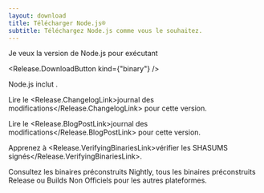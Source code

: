 ```yaml
---
layout: download
title: Télécharger Node.js®
subtitle: Téléchargez Node.js comme vous le souhaitez.
---
```


<section>
Je veux la version <Release.VersionDropdown /> de Node.js pour <Release.OperatingSystemDropdown /> exécutant <Release.BitnessDropdown />

<Release.DownloadButton kind={"binary"} />
</section>

<section>
Node.js inclut <Release.NpmLink />.

Lire le <Release.ChangelogLink>journal des modifications</Release.ChangelogLink> pour cette version.

Lire le <Release.BlogPostLink>journal des modifications</Release.BlogPostLink> pour cette version.

Apprenez à <Release.VerifyingBinariesLink>vérifier les SHASUMS signés</Release.VerifyingBinariesLink>.

Consultez les binaires préconstruits <LinkWithArrow href="https://nodejs.org/download/nightly/">Nightly</LinkWithArrow>, tous les binaires préconstruits <LinkWithArrow href="https://nodejs.org/download/release/">Release</LinkWithArrow> ou <LinkWithArrow href="https://unofficial-builds.nodejs.org/download/">Builds Non Officiels</LinkWithArrow> pour les autres plateformes.
</section>
